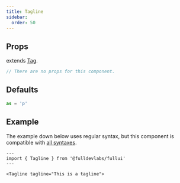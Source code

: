 ```yaml
---
title: Tagline
sidebar: 
  order: 50
---
```


## Props
extends [Tag](/components/tag).
```ts
// There are no props for this component.
```

## Defaults
```ts
as = 'p'
```

## Example
The example down below uses regular syntax, but this component is compatible with [all syntaxes](/guides/components#syntax).

```astro live
---
import { Tagline } from '@fulldevlabs/fullui'
---

<Tagline tagline="This is a tagline">
```
